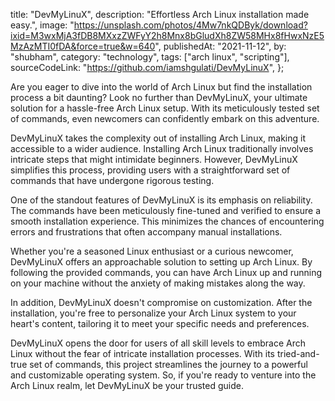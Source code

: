   title: "DevMyLinuX",
  description: "Effortless Arch Linux installation made easy.",
  image:
    "https://unsplash.com/photos/4Mw7nkQDByk/download?ixid=M3wxMjA3fDB8MXxzZWFyY2h8Mnx8bGludXh8ZW58MHx8fHwxNzE5MzAzMTI0fDA&force=true&w=640",
  publishedAt: "2021-11-12",
  by: "shubham",
  category: "technology",
  tags: ["arch linux", "scripting"],
  sourceCodeLink: "https://github.com/iamshgulati/DevMyLinuX",
};

Are you eager to dive into the world of Arch Linux but find the installation process a bit daunting? Look no further than DevMyLinuX, your ultimate solution for a hassle-free Arch Linux setup. With its meticulously tested set of commands, even newcomers can confidently embark on this adventure.

DevMyLinuX takes the complexity out of installing Arch Linux, making it accessible to a wider audience. Installing Arch Linux traditionally involves intricate steps that might intimidate beginners. However, DevMyLinuX simplifies this process, providing users with a straightforward set of commands that have undergone rigorous testing.

One of the standout features of DevMyLinuX is its emphasis on reliability. The commands have been meticulously fine-tuned and verified to ensure a smooth installation experience. This minimizes the chances of encountering errors and frustrations that often accompany manual installations.

Whether you're a seasoned Linux enthusiast or a curious newcomer, DevMyLinuX offers an approachable solution to setting up Arch Linux. By following the provided commands, you can have Arch Linux up and running on your machine without the anxiety of making mistakes along the way.

In addition, DevMyLinuX doesn't compromise on customization. After the installation, you're free to personalize your Arch Linux system to your heart's content, tailoring it to meet your specific needs and preferences.

DevMyLinuX opens the door for users of all skill levels to embrace Arch Linux without the fear of intricate installation processes. With its tried-and-true set of commands, this project streamlines the journey to a powerful and customizable operating system. So, if you're ready to venture into the Arch Linux realm, let DevMyLinuX be your trusted guide.
